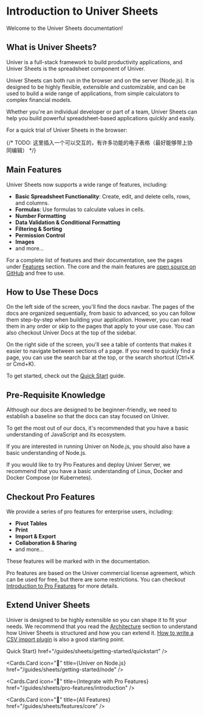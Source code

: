 
# Introduction to Univer Sheets

Welcome to the Univer Sheets documentation!

## What is Univer Sheets?

Univer is a full-stack framework to build productivity applications, and Univer Sheets is the spreadsheet component of Univer. 

Univer Sheets can both run in the browser and on the server (Node.js). It is designed to be highly flexible, extensible and customizable, and can be used to build a wide range of applications, from simple calculators to complex financial models.

Whether you're an individual developer or part of a team, Univer Sheets can help you build powerful spreadsheet-based applications quickly and easily.

For a quick trial of Univer Sheets in the browser:

{/* TODO: 这里插入一个可以交互的，有许多功能的电子表格（最好能够带上协同编辑） */}

## Main Features

Univer Sheets now supports a wide range of features, including:

- **Basic Spreadsheet Functionality**: Create, edit, and delete cells, rows, and columns.
- **Formulas**: Use formulas to calculate values in cells.
- **Number Formatting**
- **Data Validation & Conditional Formatting**
- **Filtering & Sorting**
- **Permission Control**
- **Images**
- and more...

For a complete list of features and their documentation, see the pages under [Features](/guides/sheets/features/core) section. The core and the main features are [open source on GitHub](https://github.com/dream-num/univer) and free to use.

## How to Use These Docs

On the left side of the screen, you'll find the docs navbar. The pages of the docs are organized sequentially, from basic to advanced, so you can follow them step-by-step when building your application. However, you can read them in any order or skip to the pages that apply to your use case. You can also checkout Univer Docs at the top of the sidebar.

On the right side of the screen, you'll see a table of contents that makes it easier to navigate between sections of a page. If you need to quickly find a page, you can use the search bar at the top, or the search shortcut (Ctrl+K or Cmd+K).

To get started, check out the [Quick Start](/guides/sheets/getting-started/quickstart) guide.

## Pre-Requisite Knowledge

Although our docs are designed to be beginner-friendly, we need to establish a baseline so that the docs can stay focused on Univer.

To get the most out of our docs, it's recommended that you have a basic understanding of JavaScript and its ecosystem. 

If you are interested in running Univer on Node.js, you should also have a basic understanding of Node.js. 

If you would like to try Pro Features and deploy Univer Server, we recommend that you have a basic understanding of Linux, Docker and Docker Compose (or Kubernetes).

## Checkout Pro Features

We provide a series of pro features for enterprise users, including: 

- **Pivot Tables**
- **Print**
- **Import & Export**
- **Collaboration & Sharing**
- and more...

These features will be marked with <span className="mr-2"><ProTag /></span> in the documentation.

Pro features are based on the Univer commercial license agreement, which can be used for free, but there are some restrictions. You can checkout [Introduction to Pro Features](/guides/sheets/pro-features/introduction) for more details.

## Extend Univer Sheets

Univer is designed to be highly extensible so you can shape it to fit your needs. We recommend that you read the [Architecture](/introduction/architecture/univer) section to understand how Univer Sheets is structured and how you can extend it. [How to write a CSV import plugin](/guides/sheets/tutorials/csv-import-plugin) is also a good starting point.

<Cards className="mt-16">
  <Cards.Card
    icon="📊"
    title={<span className="">Quick Start</span>}
    href="/guides/sheets/getting-started/quickstart"
  />

  <Cards.Card
    icon="🫘"
    title={<span className="">Univer on Node.js</span>}
    href="/guides/sheets/getting-started/node"
  />

  <Cards.Card
    icon="🌌"
    title={<span className="">Integrate with Pro Features</span>}
    href="/guides/sheets/pro-features/introduction"
  />

  <Cards.Card
    icon="🌟"
    title={<span className="">All Features</span>}
    href="/guides/sheets/features/core"
  />
</Cards>
